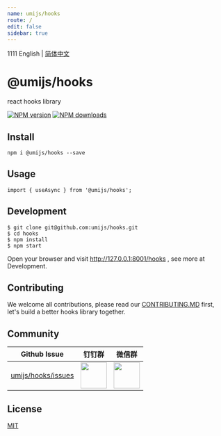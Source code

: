 ```yaml
---
name: umijs/hooks
route: /
edit: false
sidebar: true
---
```

1111
English | [简体中文](./README_zh-CN.md)

# @umijs/hooks

react hooks library

[![NPM version][image-1]][1] [![NPM downloads][image-2]][2]


## Install

```
npm i @umijs/hooks --save
```

## Usage

```
import { useAsync } from '@umijs/hooks';
```

## Development

```
$ git clone git@github.com:umijs/hooks.git
$ cd hooks
$ npm install
$ npm start
```
Open your browser and visit http://127.0.0.1:8001/hooks , see more at Development.

## Contributing

We welcome all contributions, please read our [CONTRIBUTING.MD](https://github.com/umijs/hooks/blob/master/CONTRIBUTING.MD) first, let's build a better hooks library together.


## Community

| Github Issue                                            | 钉钉群                                                                                                                         | 微信群                                                                                      |
| ------------------------------------------------------- | ------------------------------------------------------------------------------------------------------------------------------ | ------------------------------------------------------------------------------------------- |
| [umijs/hooks/issues](https://github.com/umijs/hooks/issues) | <img src="https://img.alicdn.com/tfs/TB1KxCae9f2gK0jSZFPXXXsopXa-1125-1485.jpg" width="60" /> | <img src="https://img.alicdn.com/tfs/TB1pd1ce8r0gK0jSZFnXXbRRXXa-430-430.jpg" width="60" /> |

## License

[MIT](https://github.com/umijs/umi/blob/master/LICENSE)



[1]:	https://www.npmjs.com/package/@umijs/hooks
[2]:	https://npmjs.org/package/@umijs/hooks

[image-1]:	https://img.shields.io/npm/v/@umijs/hooks.svg?style=flat
[image-2]:	https://img.shields.io/npm/dm/@umijs/hooks.svg?style=flat

